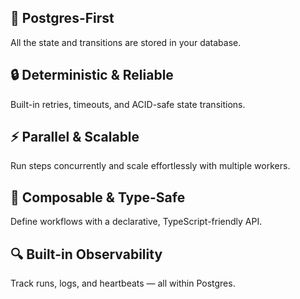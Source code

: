 ## 🐘 Postgres-First

All the state and transitions are stored in your database.

## 🔒 Deterministic & Reliable

Built-in retries, timeouts, and ACID-safe state transitions.

## ⚡ Parallel & Scalable

Run steps concurrently and scale effortlessly with multiple workers.

## 🧩 Composable & Type-Safe

Define workflows with a declarative, TypeScript-friendly API.

## 🔍 Built-in Observability

Track runs, logs, and heartbeats — all within Postgres.
